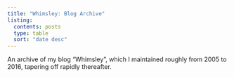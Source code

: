 ```yaml
---
title: "Whimsley: Blog Archive"
listing:
  contents: posts
  type: table
  sort: "date desc"
---
```


An archive of my blog "Whimsley", which I maintained roughly from 2005 to 2016, tapering off rapidly thereafter.
